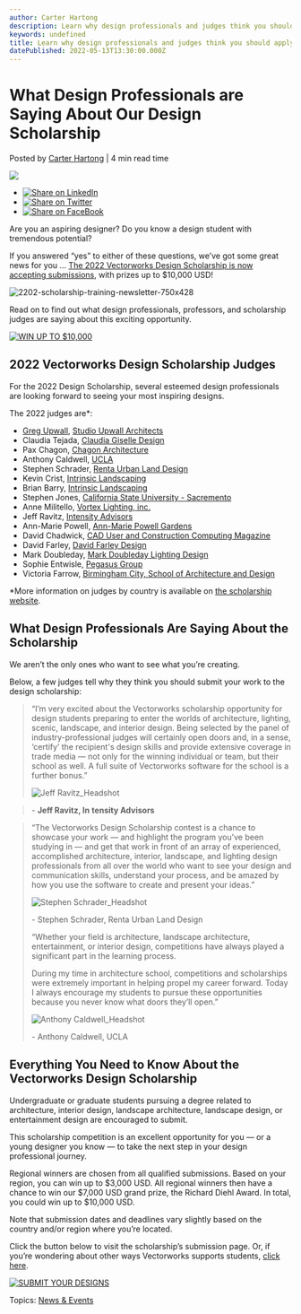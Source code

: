 ```yaml
---
author: Carter Hartong
description: Learn why design professionals and judges think you should apply to the 2022 Vectorworks Design Scholarship.
keywords: undefined
title: Learn why design professionals and judges think you should apply to the 2022 Vectorworks Design Scholarship. 
datePublished: 2022-05-13T13:30:00.000Z
---
```

  

# What Design Professionals are Saying About Our Design Scholarship

 Posted by [Carter Hartong](https://blog.vectorworks.net/author/carter-hartong) | 4 min read time 

![](https://blog.vectorworks.net/hubfs/2202-scholarship-training-newsletter-750x428.jpg) 

* [![Share on LinkedIn](https://2659751.fs1.hubspotusercontent-na1.net/hubfs/2659751/michaelDemo/share-LI.png)](http://www.linkedin.com/shareArticle?mini=true&url=https%3A%2F%2Fblog.vectorworks.net%2Fwhy-students-should-submit-to-the-2022-vectorworks-design-scholarship)
* [![Share on Twitter](https://2659751.fs1.hubspotusercontent-na1.net/hubfs/2659751/michaelDemo/share-TW.png)](https://www.twitter.com/share?text=What%20Design%20Professionals%20are%20Saying%20About%20Our%20Design%20Scholarship&url=https%3A%2F%2Fblog.vectorworks.net%2Fwhy-students-should-submit-to-the-2022-vectorworks-design-scholarship&via=PMGTweets)
* [![Share on FaceBook](https://2659751.fs1.hubspotusercontent-na1.net/hubfs/2659751/michaelDemo/share-FB.png)](https://www.facebook.com/sharer/sharer.php?u=https%3A%2F%2Fblog.vectorworks.net%2Fwhy-students-should-submit-to-the-2022-vectorworks-design-scholarship)

Are you an aspiring designer? Do you know a design student with tremendous potential?

If you answered “yes” to either of these questions, we’ve got some great news for you … [The 2022 Vectorworks Design Scholarship is now accepting submissions](../../../net/vectorworks/blog/now-accepting-submissions-for-the-vectorworks-design-scholarship.html), with prizes up to $10,000 USD! 

![2202-scholarship-training-newsletter-750x428](https://blog.vectorworks.net/hs-fs/hubfs/2202-scholarship-training-newsletter-750x428.jpg?width=1440&name=2202-scholarship-training-newsletter-750x428.jpg)

Read on to find out what design professionals, professors, and scholarship judges are saying about this exciting opportunity.

[![WIN UP TO $10,000](https://no-cache.hubspot.com/cta/default/3018241/20e15f26-4626-4cf6-b894-297f0ca071b9.png)](https://cta-redirect.hubspot.com/cta/redirect/3018241/20e15f26-4626-4cf6-b894-297f0ca071b9) 

## 2022 Vectorworks Design Scholarship Judges

For the 2022 Design Scholarship, several esteemed design professionals are looking forward to seeing your most inspiring designs.

The 2022 judges are\*:

* [Greg Upwall](../../../net/vectorworks/blog/why-choose-vectorworks-greg-upwall-guest-blog.html), [Studio Upwall Architects](http://www.studioupwall.com/)
* Claudia Tejada, [Claudia Giselle Design](https://claudiagiselle.com/)
* Pax Chagon, [Chagon Architecture](https://chagnonarch.com/)
* Anthony Caldwell, [UCLA](https://www.library.ucla.edu/destination/scholarly-innovation-lab-sil)
* Stephen Schrader, [Renta Urban Land Design](https://renta-la.com/)
* Kevin Crist, [Intrinsic Landscaping](https://www.intrinsiclandscaping.com/)
* Brian Barry, [Intrinsic Landscaping](https://www.intrinsiclandscaping.com/)
* Stephen Jones, [California State University - Sacremento](https://www.csus.edu/)
* Anne Militello, [Vortex Lighting, inc.](https://vortexlighting.com/)
* Jeff Ravitz, [Intensity Advisors](https://intensityadvisors.com/)
* Ann-Marie Powell, [Ann-Marie Powell Gardens](https://www.ann-mariepowell.com/)
* David Chadwick, [CAD User and Construction Computing Magazine](https://www.caduser.com/)
* David Farley, [David Farley Design](https://www.vectorworks.net/scholarship/www.davidfarleydesign.net)
* Mark Doubleday, [Mark Doubleday Lighting Design](http://www.markdoubleday.net/)
* Sophie Entwisle, [Pegasus Group](https://www.pegasusgroup.co.uk)
* Victoria Farrow, [Birmingham City, School of Architecture and Design](http://www.markdoubleday.net/)

\*More information on judges by country is available on [the scholarship website](https://www.vectorworks.net/scholarship).

## What Design Professionals Are Saying About the Scholarship

We aren’t the only ones who want to see what you’re creating.

Below, a few judges tell why they think you should submit your work to the design scholarship:  
  
> “I’m very excited about the Vectorworks scholarship opportunity for design students preparing to enter the worlds of architecture, lighting, scenic, landscape, and interior design. Being selected by the panel of industry-professional judges will certainly open doors and, in a sense, ‘certify’ the recipient's design skills and provide extensive coverage in trade media — not only for the winning individual or team, but their school as well. A full suite of Vectorworks software for the school is a further bonus.” 
> 
> ![Jeff Ravitz_Headshot](https://blog.vectorworks.net/hs-fs/hubfs/Blog%20Images/220503_scholarship%202/Jeff%20Ravitz_Headshot.jpg?width=200&name=Jeff%20Ravitz_Headshot.jpg)

> \- **Jeff Ravitz, In** **tensity Advisors** 

> “The Vectorworks Design Scholarship contest is a chance to showcase your work — and highlight the program you’ve been studying in — and get that work in front of an array of experienced, accomplished architecture, interior, landscape, and lighting design professionals from all over the world who want to see your design and communication skills, understand your process, and be amazed by how you use the software to create and present your ideas.” 
> 
> ![Stephen Schrader_Headshot](https://blog.vectorworks.net/hs-fs/hubfs/Blog%20Images/220503_scholarship%202/Stephen%20Schrader_Headshot.jpg?width=200&name=Stephen%20Schrader_Headshot.jpg)
> 
> \- Stephen Schrader, Renta Urban Land Design 
> 
> “Whether your field is architecture, landscape architecture, entertainment, or interior design, competitions have always played a significant part in the learning process.   
>  
> During my time in architecture school, competitions and scholarships were extremely important in helping propel my career forward. Today I always encourage my students to pursue these opportunities because you never know what doors they’ll open.”
> 
> ![Anthony Caldwell_Headshot](https://blog.vectorworks.net/hs-fs/hubfs/Blog%20Images/220503_scholarship%202/Anthony%20Caldwell_Headshot.jpg?width=200&name=Anthony%20Caldwell_Headshot.jpg)
> 
> \- Anthony Caldwell, UCLA

## Everything You Need to Know About the Vectorworks Design Scholarship

Undergraduate or graduate students pursuing a degree related to architecture, interior design, landscape architecture, landscape design, or entertainment design are encouraged to submit.

This scholarship competition is an excellent opportunity for you — or a young designer you know — to take the next step in your design professional journey.

Regional winners are chosen from all qualified submissions. Based on your region, you can win up to $3,000 USD. All regional winners then have a chance to win our $7,000 USD grand prize, the Richard Diehl Award. In total, you could win up to $10,000 USD.

Note that submission dates and deadlines vary slightly based on the country and/or region where you’re located.

Click the button below to visit the scholarship’s submission page. Or, if you’re wondering about other ways Vectorworks supports students, [click here](../../../net/vectorworks/blog/what-can-design-students-get-from-vectorworks.html).

[![SUBMIT YOUR DESIGNS](https://no-cache.hubspot.com/cta/default/3018241/47efb80c-d8d1-43c4-978d-9a2eae111dcf.png)](https://cta-redirect.hubspot.com/cta/redirect/3018241/47efb80c-d8d1-43c4-978d-9a2eae111dcf) 

 Topics: [News & Events](https://blog.vectorworks.net/topic/news-events) 

  